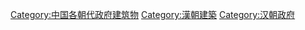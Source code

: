[[Category:中国各朝代政府建筑物|Category:中国各朝代政府建筑物]]
[[Category:漢朝建築|Category:漢朝建築]]
[[Category:汉朝政府|Category:汉朝政府]]